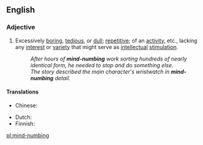 ==English==

===Adjective===
{{head|en|adjective|head=[[mind]]-[[numbing]]}}

# {{context|idiomatic|lang=en}} Excessively [[boring]], [[tedious]], or [[dull]]; [[repetitive]]; of an [[activity]], etc., lacking any [[interest]] or [[variety]] that might serve as [[intellectual]] [[stimulation]].
#: ''After hours of '''mind-numbing''' work sorting hundreds of nearly identical form, he needed to stop and do something else.''
#: ''The story described the main character's wristwatch in '''mind-numbing''' detail.''

====Translations====
{{trans-top|excessively boring}}
* Chinese:
*: {{trreq|cmn}}
{{trans-mid}}
* Dutch: {{t-|nl|geestdodend}}
* Finnish: {{t-|fi|turruttava}}
{{trans-bottom}}

[[pl:mind-numbing]]
